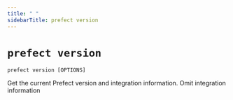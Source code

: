 ```yaml
---
title: " "
sidebarTitle: prefect version
---
```


# `prefect version`



```command
prefect version [OPTIONS]
```



<Info>
Get the current Prefect version and integration information.
</Info>






<AccordionGroup>




<Accordion title="Options" defaultOpen>

<ResponseField name="--omit-integrations">
    Omit integration information
</ResponseField>

</Accordion>

</AccordionGroup>
